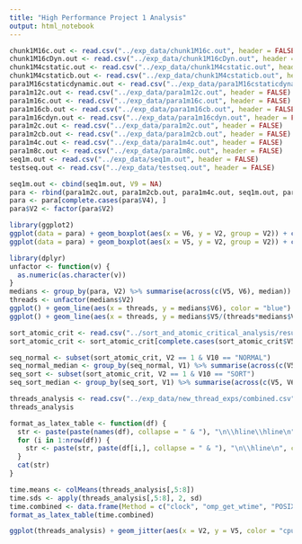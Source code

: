 ```yaml
---
title: "High Performance Project 1 Analysis"
output: html_notebook
---
```


```r
chunk1M16c.out <- read.csv("../exp_data/chunk1M16c.out", header = FALSE)
chunk1M16cDyn.out <- read.csv("../exp_data/chunk1M16cDyn.out", header = FALSE)
chunk1M4cstatic.out <- read.csv("../exp_data/chunk1M4cstatic.out", header = FALSE)
chunk1M4cstaticb.out <- read.csv("../exp_data/chunk1M4cstaticb.out", header = FALSE)
para1M16cstaticdynamic.out <- read.csv("../exp_data/para1M16cstaticdynamic.out", header = FALSE)
para1m12c.out <- read.csv("../exp_data/para1m12c.out", header = FALSE)
para1m16c.out <- read.csv("../exp_data/para1m16c.out", header = FALSE)
para1m16cb.out <- read.csv("../exp_data/para1m16cb.out", header = FALSE)
para1m16cdyn.out <- read.csv("../exp_data/para1m16cdyn.out", header = FALSE)
para1m2c.out <- read.csv("../exp_data/para1m2c.out", header = FALSE)
para1m2cb.out <- read.csv("../exp_data/para1m2cb.out", header = FALSE)
para1m4c.out <- read.csv("../exp_data/para1m4c.out", header = FALSE)
para1m8c.out <- read.csv("../exp_data/para1m8c.out", header = FALSE)
seq1m.out <- read.csv("../exp_data/seq1m.out", header = FALSE)
testseq.out <- read.csv("../exp_data/testseq.out", header = FALSE)
```

```r
seq1m.out <- cbind(seq1m.out, V9 = NA)
para <- rbind(para1m2c.out, para1m2cb.out, para1m4c.out, seq1m.out, para1m8c.out, para1m16c.out, para1m16cb.out, para1m12c.out)
para <- para[complete.cases(para$V4), ]
para$V2 <- factor(para$V2)
```

```r
library(ggplot2)
ggplot(data = para) + geom_boxplot(aes(x = V6, y = V2, group = V2)) + coord_flip() + xlab("Elapsed time") + ylab("Number of Threads")
ggplot(data = para) + geom_boxplot(aes(x = V5, y = V2, group = V2)) + coord_flip() + xlab("CPU cycles") + ylab("Number of Threads")
```

```r
library(dplyr)
unfactor <- function(v) {
  as.numeric(as.character(v))
}
medians <- group_by(para, V2) %>% summarise(across(c(V5, V6), median))
threads <- unfactor(medians$V2)
ggplot() + geom_line(aes(x = threads, y = medians$V6), color = "blue") + geom_point(aes(x = threads, y = medians$V6), color = "blue")
ggplot() + geom_line(aes(x = threads, y = medians$V5/(threads*medians$V6)), color = "blue") + geom_line(aes(x = threads, y = 1), color = "red")
```

```r
sort_atomic_crit <- read.csv("../sort_and_atomic_critical_analysis/results-19-09-23/combined.csv",  header = FALSE)
sort_atomic_crit <- sort_atomic_crit[complete.cases(sort_atomic_crit$V5),]
```

```r
seq_normal <- subset(sort_atomic_crit, V2 == 1 & V10 == "NORMAL")
seq_normal_median <- group_by(seq_normal, V1) %>% summarise(across(c(V5, V6), median))
seq_sort <- subset(sort_atomic_crit, V2 == 1 & V10 == "SORT")
seq_sort_median <- group_by(seq_sort, V1) %>% summarise(across(c(V5, V6), median))
```

```r
threads_analysis <- read.csv("../exp_data/new_thread_exps/combined.csv", header = FALSE)
threads_analysis
```

```r
format_as_latex_table <- function(df) {
  str <- paste(paste(names(df), collapse = " & "), "\n\\hline\\hline\n", collapse = "")
  for (i in 1:nrow(df)) {
    str <- paste(str, paste(df[i,], collapse = " & "), "\n\\hline\n", collapse = "")
  }
  cat(str)
}
```

```r
time.means <- colMeans(threads_analysis[,5:8]) 
time.sds <- apply(threads_analysis[,5:8], 2, sd)
time.combined <- data.frame(Method = c("clock", "omp_get_wtime", "POSIX clock montonic", "POSIX Process CPU time"), Mean = time.means, SD = time.sds)
format_as_latex_table(time.combined)
```
```r
ggplot(threads_analysis) + geom_jitter(aes(x = V2, y = V5, color = "cpu cycles")) + geom_jitter(aes(x = V2, y = V6, color = "elapsed time"))
```

